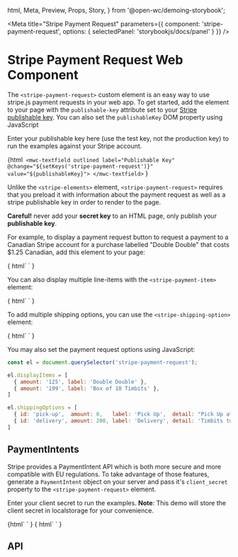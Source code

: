   html,
  Meta,
  Preview,
  Props,
  Story,
} from '@open-wc/demoing-storybook';





<Meta
  title="Stripe Payment Request"
  parameters={{
    component: 'stripe-payment-request',
    options: { selectedPanel: 'storybookjs/docs/panel' }
  }}
/>

# Stripe Payment Request Web Component

The `<stripe-payment-request>` custom element is an easy way to use stripe.js payment requests in your web app.
To get started, add the element to your page with the `publishable-key` attribute set to your
[Stripe publishable key](https://dashboard.stripe.com/account/apikeys). You can also set the `publishableKey` DOM property using JavaScript

Enter your publishable key here (use the test key, not the production key) to run the examples against your Stripe account.

<Story name="Enter a Stripe Publishable Key" height="80px">{html`
  <mwc-textfield outlined label="Publishable Key" @change="${setKeys('stripe-payment-request')}" value="${publishableKey}"> </mwc-textfield>`
}</Story>

Unlike the `<stripe-elements>` element, `<stripe-payment-request>` requires that you preload it with
information about the payment request as well as a stripe publishable key in order to render to the page.

**Careful!** never add your **secret key** to an HTML page, only publish your **publishable key**.

For example, to display a payment request button to request a payment to a Canadian Stripe account for a purchase labelled "Double Double" that costs $1.25 Canadian, add this element to your page:

<Preview withSource="open">
  <Story name="Simple Payment Request">{
      html`
        <payment-request-demo>
          <stripe-payment-request
              publishable-key="${publishableKey}"
              generate="source"
              amount="125"
              label="Double Double"
              country="CA"
              currency="cad">
          </stripe-payment-request>
        </payment-request-demo>
      `
  }</Story>
</Preview>

You can also display multiple line-items with the `<stripe-payment-item>` element:

<Preview withSource="open">
  <Story name="Payment Request with Display Items">{
    html`
      <payment-request-demo>
        <stripe-payment-request
            publishable-key="${publishableKey}"
            generate="token"
            amount="326"
            label="Double Double"
            country="CA"
            currency="cad">
          <stripe-display-item data-amount="125" data-label="Double Double"> </stripe-display-item>
          <stripe-display-item data-amount="199" data-label="Box of 10 Timbits"> </stripe-display-item>
        </stripe-payment-request>
      </payment-request-demo>
    `
  }</Story>
</Preview>

To add multiple shipping options, you can use the `<stripe-shipping-option>` element:

<Preview withSource="open">
  <Story name="Payment Request with Display Items and Shipping Options">{
    html`
      <payment-request-demo>
        <stripe-payment-request
            publishable-key="${publishableKey}"
            generate="payment-method"
            request-payer-name
            request-payer-email
            request-payer-phone
            amount="326"
            label="Double Double"
            country="CA"
            currency="cad">
          <stripe-display-item data-amount="125" data-label="Double Double"> </stripe-display-item>
          <stripe-display-item data-amount="199" data-label="Box of 10 Timbits"> </stripe-display-item>
          <stripe-shipping-option data-id="pick-up" data-label="Pick Up" data-detail="Pick Up at Your Local Timmy's" data-amount="0"> </stripe-shipping-option>
          <stripe-shipping-option data-id="delivery" data-label="Delivery" data-detail="Timbits to Your Door" data-amount="200"> </stripe-shipping-option>
        </stripe-payment-request>
      </payment-request-demo>
    `
  }</Story>
</Preview>

You may also set the payment request options using JavaScript:

```js
const el = document.querySelector('stripe-payment-request');

el.displayItems = [
  { amount: '125', label: 'Double Double' },
  { amount: '199', label: 'Box of 10 Timbits' },
]

el.shippingOptions = [
  { id: 'pick-up',  amount: 0,   label: 'Pick Up',  detail: "Pick Up at Your Local Timmy's" },
  { id: 'delivery', amount: 200, label: 'Delivery', detail: 'Timbits to Your Door' }
]
```
## PaymentIntents

Stripe provides a PaymentIntent API which is both more secure and more compatible with EU regulations.
To take advantage of those features, generate a `PaymentIntent` object on your server and
pass it's `client_secret` property to the `<stripe-payment-request>` element.

Enter your client secret to run the examples. **Note**: This demo will store the client secret in localstorage for your convenience.

<Story name="Enter a Client Secret" height="80px">
  {html`
    <mwc-textfield id="client-secret-input"
        outlined
        value="${ifDefined(clientSecret)}"
        label="Client Secret"
        @change="${setClientSecrets('.uses-client-secret stripe-payment-request')}">
    </mwc-textfield>`
  }
</Story>

<Preview withSource="open">
  <Story name="Payment Request with Payment Intent">{
    html`
      <payment-request-demo class="uses-client-secret">
        <stripe-payment-request
            publishable-key="${publishableKey}"
            generate="payment-method"
            client-secret="${ifDefined(clientSecret)}"
            request-payer-name
            request-payer-email
            request-payer-phone
            amount="326"
            label="Double Double"
            country="CA"
            currency="cad">
        </stripe-payment-request>
      </payment-request-demo>
    `
  }</Story>
</Preview>

## API

<Props of="stripe-payment-request" />
